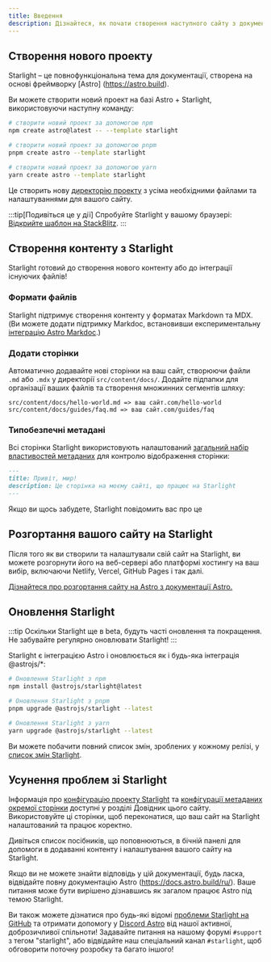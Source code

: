 ```yaml
---
title: Введення
description: Дізнайтеся, як почати створення наступного сайту з документацією за допомогою Starlight від Astro
---
```



## Створення нового проекту

Starlight – це повнофункціональна тема для документації, створена на основі фреймворку [Astro] (https://astro.build).

Ви можете створити новий проект на базі Astro + Starlight, використовуючи наступну команду:

<Tabs>
<TabItem label="npm">

```sh
# створити новий проект за допомогою npm
npm create astro@latest -- --template starlight
````

</TabItem>
<TabItem label="pnpm">

```sh
# створити новий проект за допомогою pnpm
pnpm create astro --template starlight
````

</TabItem>
<TabItem label="Yarn">

```sh
# створити новий проект за допомогою yarn
yarn create astro --template starlight
````

</TabItem>
</Tabs>

Це створить нову [директорію проекту](/ua/guides/project-structure/) з усіма необхідними файлами та налаштуваннями для вашого сайту.

:::tip[Подивіться це у дії]
Спробуйте Starlight у вашому браузері:
[Відкрийте шаблон на StackBlitz](https://stackblitz.com/github/withastro/starlight/tree/main/examples/basics).
:::

## Створення контенту з Starlight

Starlight готовий до створення нового контенту або до інтеграції існуючих файлів!

### Формати файлів

Starlight підтримує створення контенту у форматах Markdown та MDX. (Ви можете додати підтримку Markdoc, встановивши експериментальну [інтеграцію Astro Markdoc](https://docs.astro.build/ru/guides/integrations-guide/markdoc/).)

### Додати сторінки

Автоматично додавайте нові сторінки на ваш сайт, створюючи файли `.md` або `.mdx` у директорії `src/content/docs/`.
Додайте підпапки для організації ваших файлів та створення множинних сегментів шляху:

````
src/content/docs/hello-world.md => ваш сайт.com/hello-world
src/content/docs/guides/faq.md => ваш сайт.com/guides/faq
````

### Типобезпечні метадані

Всі сторінки Starlight використовують налаштований [загальний набір властивостей метаданих](/ua/reference/frontmatter/) для контролю відображення сторінки:

```md
---
title: Привіт, мир!
description: Це сторінка на моєму сайті, що працює на Starlight
---
````

Якщо ви щось забудете, Starlight повідомить вас про це

## Розгортання вашого сайту на Starlight

Після того як ви створили та налаштували свій сайт на Starlight, ви можете розгорнути його на веб-сервері або
платформі хостингу на ваш вибір, включаючи Netlify, Vercel, GitHub Pages і так далі.

[Дізнайтеся про розгортання сайту на Astro з документації Astro.](https://docs.astro.build/ru/guides/deploy/)

## Оновлення Starlight

:::tip
Оскільки Starlight ще в beta, будуть часті оновлення та покращення.
Не забувайте регулярно оновлювати Starlight!
:::

Starlight є інтеграцією Astro і оновлюється як і будь-яка інтеграція @astrojs/\*:

<Tabs>
<TabItem label="npm">

```sh
# Оновлення Starlight з npm
npm install @astrojs/starlight@latest
````

</TabItem>
<TabItem label="pnpm">

```sh
# Оновлення Starlight з pnpm
pnpm upgrade @astrojs/starlight --latest
````

</TabItem>
<TabItem label="Yarn">

```sh
# Оновлення Starlight з yarn
yarn upgrade @astrojs/starlight --latest
````

</TabItem>
</Tabs>

Ви можете побачити повний список змін, зроблених у кожному релізі,
у [список змін Starlight](https://github.com/withastro/starlight/blob/main/packages/starlight/CHANGELOG.md).

## Усунення проблем зі Starlight

Інформація про [конфігурацію проекту Starlight](/ua/reference/configuration/)
та [конфігурації метаданих окремої сторінки](/ua/reference/frontmatter/) доступні у розділі Довідник цього сайту.
Використовуйте ці сторінки, щоб переконатися, що ваш сайт на Starlight налаштований та працює коректно.

Дивіться список посібників, що поповнюються, в бічній панелі для допомоги в додаванні контенту і налаштування вашого сайту на Starlight.

Якщо ви не можете знайти відповідь у цій документації, будь ласка, відвідайте повну документацію Astro (https://docs.astro.build/ru/).
Ваше питання може бути вирішено дізнавшись як загалом працює Astro під темою Starlight.

Ви також можете дізнатися про будь-які відомі [проблеми Starlight на GitHub](https://github.com/withastro/starlight/issues) та отримати допомогу у
[Discord Astro](https://astro.build/chat/) від нашої активної, доброзичливої спільноти!
Задавайте питання на нашому форумі `#support` з тегом "starlight", або відвідайте наш спеціальний канал `#starlight`,
щоб обговорити поточну розробку та багато іншого!
